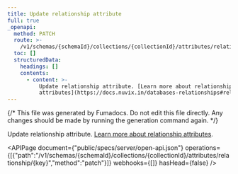 ```yaml
---
title: Update relationship attribute
full: true
_openapi:
  method: PATCH
  route: >-
    /v1/schemas/{schemaId}/collections/{collectionId}/attributes/relationship/{key}
  toc: []
  structuredData:
    headings: []
    contents:
      - content: >-
          Update relationship attribute. [Learn more about relationship
          attributes](https://docs.nuvix.in/databases-relationships#relationship-attributes).
---
```


{/* This file was generated by Fumadocs. Do not edit this file directly. Any changes should be made by running the generation command again. */}

Update relationship attribute. [Learn more about relationship attributes](https://docs.nuvix.in/databases-relationships#relationship-attributes).

<APIPage document={"public/specs/server/open-api.json"} operations={[{"path":"/v1/schemas/{schemaId}/collections/{collectionId}/attributes/relationship/{key}","method":"patch"}]} webhooks={[]} hasHead={false} />